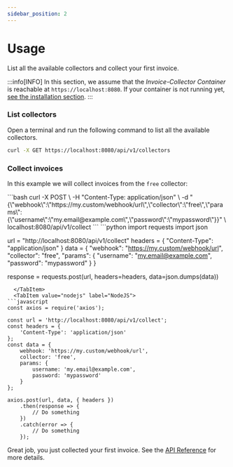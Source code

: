 ```yaml
---
sidebar_position: 2
---
```



# Usage

List all the available collectors and collect your first invoice.

:::info[INFO]
In this section, we assume that the _Invoice-Collector Container_ is reachable at `https://localhost:8080`. If your container is not running yet, [see the installation section](./installation.md).
:::

### List collectors

Open a terminal and run the following command to list all the available collectors.

```bash
curl -X GET https://localhost:8080/api/v1/collectors
```

### Collect invoices

In this example we will collect invoices from the `free` collector:



<Tabs>
  <TabItem value="curl" label="Curl" default>
```bash
curl -X POST \
    -H "Content-Type: application/json" \
    -d "{\"webhook\":\"https://my.custom/webhook/url\",\"collector\":\"free\",\"params\":{\"username\":\"my.email@example.com\",\"password\":\"mypassword\"}}" \
    localhost:8080/api/v1/collect
```
  </TabItem>
  <TabItem value="python" label="Python">
```python
import requests
import json

url = "http://localhost:8080/api/v1/collect"
headers = {
    "Content-Type": "application/json"
}
data = {
    "webhook": "https://my.custom/webhook/url",
    "collector": "free",
    "params": {
        "username": "my.email@example.com",
        "password": "mypassword"
    }
}

response = requests.post(url, headers=headers, data=json.dumps(data))
```
  </TabItem>
  <TabItem value="nodejs" label="NodeJS">
```javascript
const axios = require('axios');

const url = 'http://localhost:8080/api/v1/collect';
const headers = {
    'Content-Type': 'application/json'
};
const data = {
    webhook: 'https://my.custom/webhook/url',
    collector: 'free',
    params: {
        username: 'my.email@example.com',
        password: 'mypassword'
    }
};

axios.post(url, data, { headers })
    .then(response => {
        // Do something
    })
    .catch(error => {
        // Do something
    });
```
  </TabItem>
</Tabs>

Great job, you just collected your first invoice. See the [API Reference](../api-redoc.mdx) for more details.
